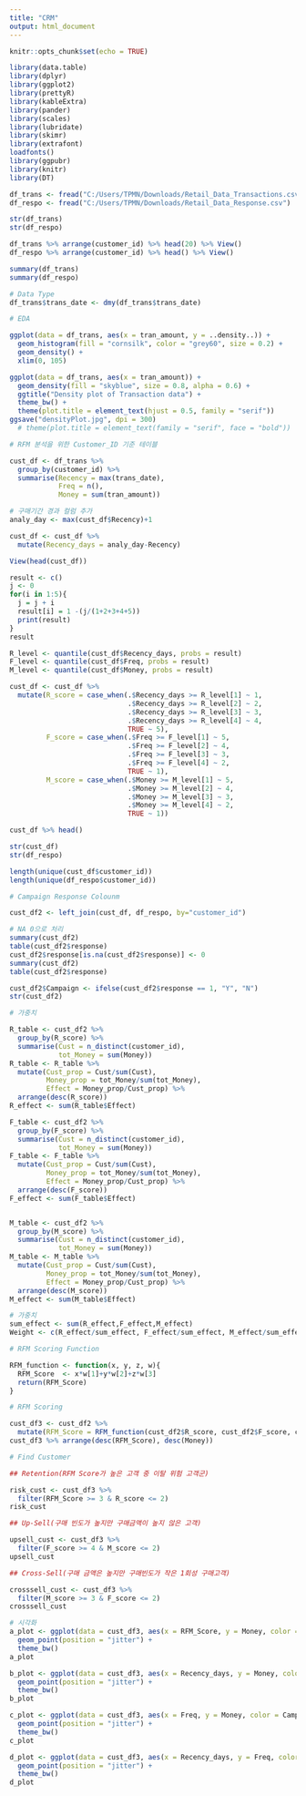 ---
title: "CRM"
output: html_document
---

```{r setup, include=FALSE}
knitr::opts_chunk$set(echo = TRUE)

```

```{r}
library(data.table)
library(dplyr)
library(ggplot2)
library(prettyR)
library(kableExtra)
library(pander)
library(scales)
library(lubridate)
library(skimr)
library(extrafont)
loadfonts()
library(ggpubr)
library(knitr)
library(DT)
```

```{r}
df_trans <- fread("C:/Users/TPMN/Downloads/Retail_Data_Transactions.csv")
df_respo <- fread("C:/Users/TPMN/Downloads/Retail_Data_Response.csv")
```

```{r}
str(df_trans)
str(df_respo)

df_trans %>% arrange(customer_id) %>% head(20) %>% View()
df_respo %>% arrange(customer_id) %>% head() %>% View()

summary(df_trans)
summary(df_respo)

```
```{r}
# Data Type
df_trans$trans_date <- dmy(df_trans$trans_date)
```

```{r}
# EDA

ggplot(data = df_trans, aes(x = tran_amount, y = ..density..)) +
  geom_histogram(fill = "cornsilk", color = "grey60", size = 0.2) +
  geom_density() +
  xlim(0, 105)

ggplot(data = df_trans, aes(x = tran_amount)) +
  geom_density(fill = "skyblue", size = 0.8, alpha = 0.6) +
  ggtitle("Density plot of Transaction data") +
  theme_bw() +
  theme(plot.title = element_text(hjust = 0.5, family = "serif"))
ggsave("densityPlot.jpg", dpi = 300)
  # theme(plot.title = element_text(family = "serif", face = "bold"))

```

```{r}
# RFM 분석을 위한 Customer_ID 기준 테이블 

cust_df <- df_trans %>%
  group_by(customer_id) %>%
  summarise(Recency = max(trans_date),
            Freq = n(),
            Money = sum(tran_amount))
```


```{r}
# 구매기간 경과 컬럼 추가
analy_day <- max(cust_df$Recency)+1

cust_df <- cust_df %>%
  mutate(Recency_days = analy_day-Recency)

View(head(cust_df))
```


```{r}
result <- c()
j <- 0
for(i in 1:5){
  j = j + i
  result[i] = 1 -(j/(1+2+3+4+5))
  print(result)
}
result

R_level <- quantile(cust_df$Recency_days, probs = result)
F_level <- quantile(cust_df$Freq, probs = result)
M_level <- quantile(cust_df$Money, probs = result)

cust_df <- cust_df %>%
  mutate(R_score = case_when(.$Recency_days >= R_level[1] ~ 1,
                             .$Recency_days >= R_level[2] ~ 2,
                             .$Recency_days >= R_level[3] ~ 3,
                             .$Recency_days >= R_level[4] ~ 4,
                             TRUE ~ 5),
         F_score = case_when(.$Freq >= F_level[1] ~ 5,
                             .$Freq >= F_level[2] ~ 4,
                             .$Freq >= F_level[3] ~ 3,
                             .$Freq >= F_level[4] ~ 2,
                             TRUE ~ 1),
         M_score = case_when(.$Money >= M_level[1] ~ 5,
                             .$Money >= M_level[2] ~ 4,
                             .$Money >= M_level[3] ~ 3,
                             .$Money >= M_level[4] ~ 2,
                             TRUE ~ 1))

cust_df %>% head()

str(cust_df)
str(df_respo)         

length(unique(cust_df$customer_id))
length(unique(df_respo$customer_id))
```

```{r}
# Campaign Response Colounm

cust_df2 <- left_join(cust_df, df_respo, by="customer_id")

# NA 0으로 처리 
summary(cust_df2)
table(cust_df2$response)
cust_df2$response[is.na(cust_df2$response)] <- 0
summary(cust_df2)
table(cust_df2$response)
```

```{r}
cust_df2$Campaign <- ifelse(cust_df2$response == 1, "Y", "N")
str(cust_df2)
```

```{r}
# 가중치

R_table <- cust_df2 %>%
  group_by(R_score) %>%
  summarise(Cust = n_distinct(customer_id),
            tot_Money = sum(Money))
R_table <- R_table %>%
  mutate(Cust_prop = Cust/sum(Cust),
         Money_prop = tot_Money/sum(tot_Money),
         Effect = Money_prop/Cust_prop) %>%
  arrange(desc(R_score))
R_effect <- sum(R_table$Effect)

F_table <- cust_df2 %>%
  group_by(F_score) %>%
  summarise(Cust = n_distinct(customer_id),
            tot_Money = sum(Money))
F_table <- F_table %>%
  mutate(Cust_prop = Cust/sum(Cust),
         Money_prop = tot_Money/sum(tot_Money),
         Effect = Money_prop/Cust_prop) %>%
  arrange(desc(F_score))
F_effect <- sum(F_table$Effect)


M_table <- cust_df2 %>%
  group_by(M_score) %>%
  summarise(Cust = n_distinct(customer_id),
            tot_Money = sum(Money))
M_table <- M_table %>%
  mutate(Cust_prop = Cust/sum(Cust),
         Money_prop = tot_Money/sum(tot_Money),
         Effect = Money_prop/Cust_prop) %>%
  arrange(desc(M_score))
M_effect <- sum(M_table$Effect)
```

```{r}
# 가중치
sum_effect <- sum(R_effect,F_effect,M_effect)
Weight <- c(R_effect/sum_effect, F_effect/sum_effect, M_effect/sum_effect)
```


```{r}
# RFM Scoring Function

RFM_function <- function(x, y, z, w){
  RFM_Score  <- x*w[1]+y*w[2]+z*w[3]
  return(RFM_Score)
}

```


```{r}
# RFM Scoring

cust_df3 <- cust_df2 %>%
  mutate(RFM_Score = RFM_function(cust_df2$R_score, cust_df2$F_score, cust_df2$M_score, w = Weight))
cust_df3 %>% arrange(desc(RFM_Score), desc(Money))
```


```{r}

# Find Customer

## Retention(RFM Score가 높은 고객 중 이탈 위험 고객군)

risk_cust <- cust_df3 %>%
  filter(RFM_Score >= 3 & R_score <= 2)
risk_cust

## Up-Sell(구매 빈도가 높지만 구매금액이 높지 않은 고객)

upsell_cust <- cust_df3 %>%
  filter(F_score >= 4 & M_score <= 2)
upsell_cust

## Cross-Sell(구매 금액은 높지만 구매빈도가 작은 1회성 구매고객)

crosssell_cust <- cust_df3 %>%
  filter(M_score >= 3 & F_score <= 2)
crosssell_cust
```

```{r}
# 시각화
a_plot <- ggplot(data = cust_df3, aes(x = RFM_Score, y = Money, color = Campaign)) +
  geom_point(position = "jitter") +
  theme_bw()
a_plot

b_plot <- ggplot(data = cust_df3, aes(x = Recency_days, y = Money, color = Campaign)) +
  geom_point(position = "jitter") +
  theme_bw()
b_plot

c_plot <- ggplot(data = cust_df3, aes(x = Freq, y = Money, color = Campaign)) +
  geom_point(position = "jitter") +
  theme_bw()
c_plot

d_plot <- ggplot(data = cust_df3, aes(x = Recency_days, y = Freq, color = Campaign)) +
  geom_point(position = "jitter") +
  theme_bw()
d_plot

```


